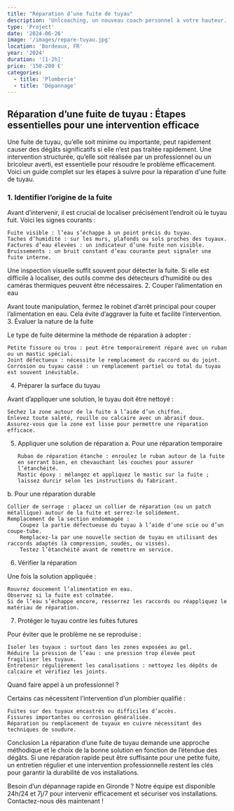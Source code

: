 ```yaml
---
title: "Réparation d’une fuite de tuyau"
description: 'Unlcoaching, un nouveau coach personnel à votre hauteur. Site vitrine réalisait avec NextJs'
type: 'Project'
date: '2024-06-26'
image: '/images/repare-tuyau.jpg'
location: 'Bordeaux, FR'
year: '2024'
duration: '[1-2h]'
price: '150-200 €'
categories:
  - title: 'Plomberie'
  - title: 'Dépannage'
---
```


## Réparation d’une fuite de tuyau : Étapes essentielles pour une intervention efficace

Une fuite de tuyau, qu’elle soit minime ou importante, peut rapidement causer des dégâts significatifs si elle n’est pas traitée rapidement. Une intervention structurée, qu’elle soit réalisée par un professionnel ou un bricoleur averti, est essentielle pour résoudre le problème efficacement. Voici un guide complet sur les étapes à suivre pour la réparation d'une fuite de tuyau.

### 1. Identifier l’origine de la fuite

Avant d’intervenir, il est crucial de localiser précisément l’endroit où le tuyau fuit. Voici les signes courants :

    Fuite visible : l’eau s’échappe à un point précis du tuyau.
    Taches d’humidité : sur les murs, plafonds ou sols proches des tuyaux.
    Factures d’eau élevées : un indicateur d’une fuite non visible.
    Bruissements : un bruit constant d’eau courante peut signaler une fuite interne.

Une inspection visuelle suffit souvent pour détecter la fuite. Si elle est difficile à localiser, des outils comme des détecteurs d’humidité ou des caméras thermiques peuvent être nécessaires. 2. Couper l’alimentation en eau

Avant toute manipulation, fermez le robinet d’arrêt principal pour couper l’alimentation en eau. Cela évite d’aggraver la fuite et facilite l’intervention. 3. Évaluer la nature de la fuite

Le type de fuite détermine la méthode de réparation à adopter :

    Petite fissure ou trou : peut être temporairement réparé avec un ruban ou un mastic spécial.
    Joint défectueux : nécessite le remplacement du raccord ou du joint.
    Corrosion ou tuyau cassé : un remplacement partiel ou total du tuyau est souvent inévitable.

4. Préparer la surface du tuyau

Avant d’appliquer une solution, le tuyau doit être nettoyé :

    Séchez la zone autour de la fuite à l’aide d’un chiffon.
    Enlevez toute saleté, rouille ou calcaire avec un abrasif doux.
    Assurez-vous que la zone est lisse pour permettre une réparation efficace.

5.  Appliquer une solution de réparation
    a. Pour une réparation temporaire

        Ruban de réparation étanche : enroulez le ruban autour de la fuite en serrant bien, en chevauchant les couches pour assurer l’étanchéité.
        Mastic époxy : mélangez et appliquez le mastic sur la fuite ; laissez durcir selon les instructions du fabricant.

b. Pour une réparation durable

    Collier de serrage : placez un collier de réparation (ou un patch métallique) autour de la fuite et serrez-le solidement.
    Remplacement de la section endommagée :
        Coupez la partie défectueuse du tuyau à l’aide d’une scie ou d’un coupe-tube.
        Remplacez-la par une nouvelle section de tuyau en utilisant des raccords adaptés (à compression, soudés, ou vissés).
        Testez l’étanchéité avant de remettre en service.

6. Vérifier la réparation

Une fois la solution appliquée :

    Rouvrez doucement l’alimentation en eau.
    Observez si la fuite est colmatée.
    Si de l’eau s’échappe encore, resserrez les raccords ou réappliquez le matériau de réparation.

7. Protéger le tuyau contre les fuites futures

Pour éviter que le problème ne se reproduise :

    Isoler les tuyaux : surtout dans les zones exposées au gel.
    Réduire la pression de l’eau : une pression trop élevée peut fragiliser les tuyaux.
    Entretenir régulièrement les canalisations : nettoyez les dépôts de calcaire et vérifiez les joints.

Quand faire appel à un professionnel ?

Certains cas nécessitent l’intervention d’un plombier qualifié :

    Fuites sur des tuyaux encastrés ou difficiles d’accès.
    Fissures importantes ou corrosion généralisée.
    Réparation ou remplacement de tuyaux en cuivre nécessitant des techniques de soudure.

Conclusion
La réparation d’une fuite de tuyau demande une approche méthodique et le choix de la bonne solution en fonction de l’étendue des dégâts. Si une réparation rapide peut être suffisante pour une petite fuite, un entretien régulier et une intervention professionnelle restent les clés pour garantir la durabilité de vos installations.

Besoin d’un dépannage rapide en Gironde ? Notre équipe est disponible 24h/24 et 7j/7 pour intervenir efficacement et sécuriser vos installations. Contactez-nous dès maintenant !
